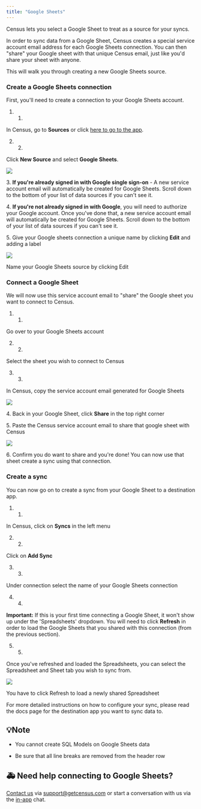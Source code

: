 ```yaml
---
title: "Google Sheets"
---
```


Census lets you select a Google Sheet to treat as a source for your syncs.

In order to sync data from a Google Sheet, Census creates a special service account email address for each Google Sheets connection. You can then "share" your Google sheet with that unique Census email, just like you'd share your sheet with anyone.

This will walk you through creating a new Google Sheets source.

### Create a Google Sheets connection

First, you'll need to create a connection to your Google Sheets account.

1. 1.  
In Census, go to **Sources** or click [here to go to the app](https://app.getcensus.com/sources).

2. 2.  
Click **New Source** and select **Google Sheets**.

![](/images/sources/image.png)

3\. **If you're already signed in with Google single sign-on** \- A new service account email will automatically be created for Google Sheets. Scroll down to the bottom of your list of data sources if you can't see it.

4\. **If you're not already signed in with Google**, you will need to authorize your Google account. Once you've done that, a new service account email will automatically be created for Google Sheets. Scroll down to the bottom of your list of data sources if you can't see it.

5\. Give your Google sheets connection a unique name by clicking **Edit** and adding a label

![](/images/sources/name_google_sheets_source.png)

Name your Google Sheets source by clicking Edit

### Connect a Google Sheet

We will now use this service account email to "share" the Google sheet you want to connect to Census.

1. 1.  
Go over to your Google Sheets account

2. 2.  
Select the sheet you wish to connect to Census

3. 3.  
In Census, copy the service account email generated for Google Sheets

![](/images/sources/image.png)

4\. Back in your Google Sheet, click **Share** in the top right corner

5\. Paste the Census service account email to share that google sheet with Census

![](/images/sources/image.png)

6\. Confirm you do want to share and you're done! You can now use that sheet create a sync using that connection.

### Create a sync

You can now go on to create a sync from your Google Sheet to a destination app.

1. 1.  
In Census, click on **Syncs** in the left menu

2. 2.  
Click on **Add Sync**

3. 3.  
Under connection select the name of your Google Sheets connection

4. 4.  
**Important:** If this is your first time connecting a Google Sheet, it won't show up under the 'Spreadsheets' dropdown. You will need to click **Refresh** in order to load the Google Sheets that you shared with this connection (from the previous section).

5. 5.  
Once you've refreshed and loaded the Spreadsheets, you can select the Spreadsheet and Sheet tab you wish to sync from.

![](/images/sources/refresh_google_sheets.png)

You have to click Refresh to load a newly shared Spreadsheet

For more detailed instructions on how to configure your sync, please read the docs page for the destination app you want to sync data to.

## 💡Note

* You cannot create SQL Models on Google Sheets data

* Be sure that all line breaks are removed from the header row

## 🚑 Need help connecting to Google Sheets?

[Contact us](mailto:support@getcensus.com) via support@getcensus.com or start a conversation with us via the [in-app](https://app.getcensus.com) chat.